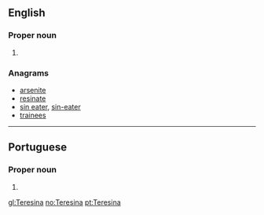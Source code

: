 ==English==

===Proper noun===
{{en-proper noun}}

# {{place:Brazil/state capital|en|state=Piauí}}

===Anagrams===
* [[arsenite#English|arsenite]]
* [[resinate#English|resinate]]
* [[sin eater#English|sin eater]], [[sin-eater#English|sin-eater]]
* [[trainees#English|trainees]]

----

==Portuguese==

===Proper noun===
{{pt-proper noun}}

# {{place:Brazil/state capital|en|state=Piauí}}

[[gl:Teresina]]
[[no:Teresina]]
[[pt:Teresina]]